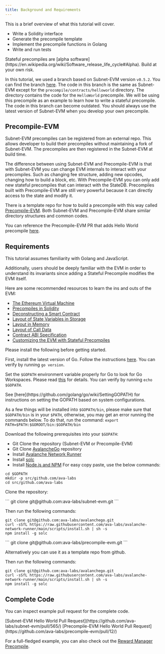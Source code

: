 ```yaml
---
title: Background and Requirements
---
```


This is a brief overview of what this tutorial will cover.

*   Write a Solidity interface
*   Generate the precompile template
*   Implement the precompile functions in Golang
*   Write and run tests

<Callout type="warning">
Stateful precompiles are [alpha software](https://en.wikipedia.org/wiki/Software_release_life_cycle#Alpha). Build at your own risk.
</Callout>

In this tutorial, we used a branch based on Subnet-EVM version `v0.5.2`. You can find the branch [here](https://github.com/ava-labs/subnet-evm/tree/helloworld-official-tutorial-v2). The code in this branch is the same as Subnet-EVM except for the `precompile/contracts/helloworld` directory. The directory contains the code for the `HelloWorld` precompile. We will be using this precompile as an example to learn how to write a stateful precompile. The code in this branch can become outdated. You should always use the latest version of Subnet-EVM when you develop your own precompile.

## Precompile-EVM

Subnet-EVM precompiles can be registered from an external repo. This allows developer to build their precompiles without maintaining a fork of Subnet-EVM. The precompiles are then registered in the Subnet-EVM at build time.

The difference between using Subnet-EVM and Precompile-EVM is that with Subnet-EVM you can change EVM internals to interact with your precompiles. Such as changing fee structure, adding new opcodes, changing how to build a block, etc. With Precompile-EVM you can only add new stateful precompiles that can interact with the StateDB. Precompiles built with Precompile-EVM are still very powerful because it can directly access to the state and modify it.

There is a template repo for how to build a precompile with this way called [Precompile-EVM](https://github.com/ava-labs/precompile-evm). Both Subnet-EVM and Precompile-EVM share similar directory structures and common codes.

You can reference the Precompile-EVM PR that adds Hello World precompile [here](https://github.com/ava-labs/precompile-evm/pull/12).

## Requirements

This tutorial assumes familiarity with Golang and JavaScript.

Additionally, users should be deeply familiar with the EVM in order to understand its invariants since adding a Stateful Precompile modifies the EVM itself.

Here are some recommended resources to learn the ins and outs of the EVM:

*   [The Ethereum Virtual Machine](https://github.com/ethereumbook/ethereumbook/blob/develop/13evm.asciidoc)
*   [Precompiles in Solidity](https://medium.com/@rbkhmrcr/precompiles-solidity-e5d29bd428c4)
*   [Deconstructing a Smart Contract](https://blog.openzeppelin.com/deconstructing-a-solidity-contract-part-i-introduction-832efd2d7737/)
*   [Layout of State Variables in Storage](https://docs.soliditylang.org/en/v0.8.10/internals/layout_in_storage.html)
*   [Layout in Memory](https://docs.soliditylang.org/en/v0.8.10/internals/layout_in_memory.html)
*   [Layout of Call Data](https://docs.soliditylang.org/en/v0.8.10/internals/layout_in_calldata.html)
*   [Contract ABI Specification](https://docs.soliditylang.org/en/v0.8.10/abi-spec.html)
*   [Customizing the EVM with Stateful Precompiles](https://medium.com/avalancheavax/customizing-the-evm-with-stateful-precompiles-f44a34f39efd)

Please install the following before getting started.

First, install the latest version of Go. Follow the instructions [here](https://go.dev/doc/install). You can verify by running `go version`.

Set the `$GOPATH` environment variable properly for Go to look for Go Workspaces. Please read [this](https://go.dev/doc/gopath_code) for details. You can verify by running `echo $GOPATH`.

<Callout type="info">
See [here](https://github.com/golang/go/wiki/SettingGOPATH) for instructions on setting the GOPATH based on system configurations.
</Callout>


As a few things will be installed into `$GOPATH/bin`, please make sure that `$GOPATH/bin` is in your `$PATH`, otherwise, you may get an error running the commands below. To do that, run the command: `export PATH=$PATH:$GOROOT/bin:$GOPATH/bin`

Download the following prerequisites into your `$GOPATH`:

*   Git Clone the repository (Subnet-EVM or Precompile-EVM)
*   Git Clone [AvalancheGo](https://github.com/ava-labs/avalanchego) repository
*   Install [Avalanche Network Runner](/tooling/avalanche-network-runner/introduction)
*   Install [solc](https://github.com/ethereum/solc-js#usage-on-the-command-line)
*   Install [Node.js and NPM](https://nodejs.org/en/download) For easy copy paste, use the below commands:

```
cd $GOPATH
mkdir -p src/github.com/ava-labs
cd src/github.com/ava-labs
```

Clone the repository:

<Tabs>
<Tab value="Subnet-EVM">
```
git clone git@github.com:ava-labs/subnet-evm.git
```

Then run the following commands:
```
git clone git@github.com:ava-labs/avalanchego.git
curl -sSfL https://raw.githubusercontent.com/ava-labs/avalanche-network-runner/main/scripts/install.sh | sh -s
npm install -g solc
```
</Tab>

<Tab value="Precompile-EVM">
```
git clone git@github.com:ava-labs/precompile-evm.git
```

Alternatively you can use it as a template repo from github.

Then run the following commands:

```
git clone git@github.com:ava-labs/avalanchego.git
curl -sSfL https://raw.githubusercontent.com/ava-labs/avalanche-network-runner/main/scripts/install.sh | sh -s
npm install -g solc
```
</Tab>
</Tabs>

## Complete Code

You can inspect example pull request for the complete code.

<Tabs>
  <Tab value="Subnet-EVM">
    [Subnet-EVM Hello World Pull Request](https://github.com/ava-labs/subnet-evm/pull/565/)
  </Tab>
  <Tab value="Precompile-EVM">
    [Precompile-EVM Hello World Pull Request](https://github.com/ava-labs/precompile-evm/pull/12/)
  </Tab>
</Tabs>

For a full-fledged example, you can also check out the [Reward Manager Precompile](https://github.com/ava-labs/subnet-evm/blob/helloworld-official-tutorial-v2/precompile/contracts/rewardmanager/).